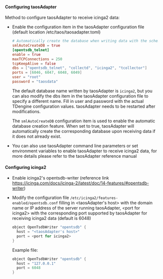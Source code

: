 #### Configuring taosAdapter

Method to configure taosAdapter to receive icinga2 data:

- Enable the configuration item in the taosAdapter configuration file (default location /etc/taos/taosadapter.toml)

    ```toml
    # Automatically create the database when writing data with the schemaless feature if set to true.
    smlAutoCreateDB = true
    [opentsdb_telnet]
    enable = true
    maxTCPConnections = 250
    tcpKeepAlive = false
    dbs = ["opentsdb_telnet", "collectd", "icinga2", "tcollector"]
    ports = [6046, 6047, 6048, 6049]
    user = "root"
    password = "taosdata"
    ```

    The default database name written by taosAdapter is `icinga2`, but you can also modify the dbs item in the taosAdapter configuration file to specify a different name. Fill in user and password with the actual TDengine configuration values. taosAdapter needs to be restarted after modifications.

    The `smlAutoCreateDB` configuration item is used to enable the automatic database creation feature. When set to true, taosAdapter will automatically create the corresponding database upon receiving data if it does not already exist.

- You can also use taosAdapter command line parameters or set environment variables to enable taosAdapter to receive icinga2 data, for more details please refer to the taosAdapter reference manual

#### Configuring icinga2

- Enable icinga2's opentsdb-writer (reference link https://icinga.com/docs/icinga-2/latest/doc/14-features/#opentsdb-writer)
- Modify the configuration file `/etc/icinga2/features-enabled/opentsdb.conf` filling in \<taosAdapter's host> with the domain name or IP address of the server running taosAdapter, \<port for icinga2> with the corresponding port supported by taosAdapter for receiving icinga2 data (default is 6048)

    ```c
    object OpenTsdbWriter "opentsdb" {
      host = "<taosAdapter's host>"
      port = <port for icinga2>
    }
    ```

    Example file:

    ```c
    object OpenTsdbWriter "opentsdb" {
      host = "127.0.0.1"
      port = 6048
    }
    ```
